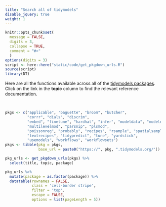 ```yaml
---
title: "Search all of tidymodels"
disable_jquery: true
weight: 1
---
```


```r
knitr::opts_chunk$set(
  message = FALSE,
  digits = 3,
  collapse = TRUE,
  comment = "#>"
  )
options(digits = 3)
script <- here::here("static/code/get_pkgdown_urls.R")
source(script)
library(DT)
```


Here are all the functions available across all of the [tidymodels packages](/packages/). Click on the link in the **topic** column to find the relevant reference documentation.

<br>

```r
pkgs <- c("applicable", "baguette", "broom", "butcher", 
          "corrr", "dials", "discrim", 
          "embed", "finetune", "hardhat", "infer", "modeldata", "modeldb", 
          "multilevelmod", "parsnip", "plsmod",
          "poissonreg", "probably", "recipes", "rsample", "spatialsample", 
          "textrecipes", "tidypredict", "tune", "yardstick", 
          "usemodels", "workflows", "workflowsets")
pkgs <- tibble(pkg = pkgs, 
               base_url = paste0("https://", pkg, ".tidymodels.org/")) 

pkg_urls <- get_pkgdown_urls(pkgs) %>% 
  select(title, topic, package)
```


```r
pkg_urls %>% 
  mutate(package = as.factor(package)) %>% 
  datatable(rownames = FALSE,
            class = 'cell-border stripe',
            filter = 'top',
            escape = FALSE,
            options = list(pageLength = 5))
```





